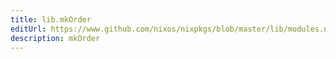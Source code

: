 ```yaml
---
title: lib.mkOrder
editUrl: https://www.github.com/nixos/nixpkgs/blob/master/lib/modules.nix#L1021C13
description: mkOrder
---
```




<LinkCard
    title="Contribute Now!"
    description="API Documentation is done in our source code"
    href="https://www.github.com/nixos/nixpkgs/blob/master/lib/modules.nix#L1021C13"
/>

